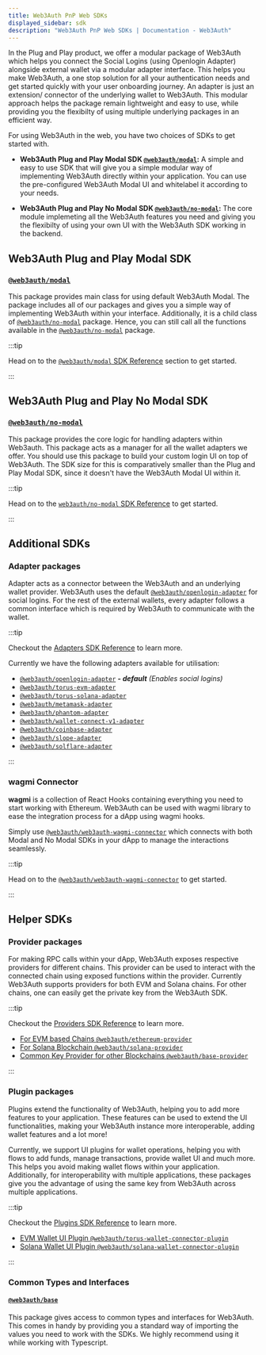 ```yaml
---
title: Web3Auth PnP Web SDKs
displayed_sidebar: sdk
description: "Web3Auth PnP Web SDKs | Documentation - Web3Auth"
---
```


In the Plug and Play product, we offer a modular package of Web3Auth which helps you connect the Social Logins (using Openlogin Adapter) alongside
external wallet via a modular adapter interface. This helps you make Web3Auth, a one stop solution for all your authentication needs and get started
quickly with your user onboarding journey. An adapter is just an extension/ connector of the underlying wallet to Web3Auth. This modular approach
helps the package remain lightweight and easy to use, while providing you the flexibilty of using multiple underlying packages in an efficient way.

For using Web3Auth in the web, you have two choices of SDKs to get started with.

- **Web3Auth Plug and Play Modal SDK [`@web3auth/modal`](/sdk/pnp/web/modal/):** A simple and easy to use SDK that will give you a simple modular way
  of implementing Web3Auth directly within your application. You can use the pre-configured Web3Auth Modal UI and whitelabel it according to your
  needs.

- **Web3Auth Plug and Play No Modal SDK [`@web3auth/no-modal`](/sdk/pnp/web/no-modal):** The core module implemeting all the Web3Auth features you
  need and giving you the flexibilty of using your own UI with the Web3Auth SDK working in the backend.

## Web3Auth Plug and Play Modal SDK

### [`@web3auth/modal`](/sdk/pnp/web/modal)

This package provides main class for using default Web3Auth Modal. The package includes all of our packages and gives you a simple way of implementing
Web3Auth within your interface. Additionally, it is a child class of [`@web3auth/no-modal`](/sdk/pnp/web/no-modal) package. Hence, you can still call
all the functions available in the [`@web3auth/no-modal`](/sdk/pnp/web/no-modal) package.

:::tip

Head on to the [`@web3auth/modal` SDK Reference](/sdk/pnp/web/modal) section to get started.

:::

## Web3Auth Plug and Play No Modal SDK

### [`@web3auth/no-modal`](/sdk/pnp/web/no-modal)

This package provides the core logic for handling adapters within Web3auth. This package acts as a manager for all the wallet adapters we offer. You
should use this package to build your custom login UI on top of Web3Auth. The SDK size for this is comparatively smaller than the Plug and Play Modal
SDK, since it doesn't have the Web3Auth Modal UI within it.

:::tip

Head on to the [`web3auth/no-modal` SDK Reference](/sdk/pnp/web/no-modal) to get started.

:::

## Additional SDKs

### Adapter packages

Adapter acts as a connector between the Web3Auth and an underlying wallet provider. Web3Auth uses the default
[`@web3auth/openlogin-adapter`](/sdk/pnp/web/adapters/openlogin) for social logins. For the rest of the external wallets, every adapter follows a
common interface which is required by Web3Auth to communicate with the wallet.

:::tip

Checkout the [Adapters SDK Reference](/sdk/pnp/web/adapters) to learn more.

Currently we have the following adapters available for utilisation:

- [`@web3auth/openlogin-adapter`](/sdk/pnp/web/adapters/openlogin) _**- default** (Enables social logins)_
- [`@web3auth/torus-evm-adapter`](/sdk/pnp/web/adapters/torus-evm)
- [`@web3auth/torus-solana-adapter`](/sdk/pnp/web/adapters/torus-solana)
- [`@web3auth/metamask-adapter`](/sdk/pnp/web/adapters/metamask)
- [`@web3auth/phantom-adapter`](/sdk/pnp/web/adapters/phantom)
- [`@web3auth/wallet-connect-v1-adapter`](/sdk/pnp/web/adapters/wallet-connect-v1)
- [`@web3auth/coinbase-adapter`](/sdk/pnp/web/adapters/coinbase)
- [`@web3auth/slope-adapter`](/sdk/pnp/web/adapters/slope)
- [`@web3auth/solflare-adapter`](/sdk/pnp/web/adapters/solflare)

:::

### wagmi Connector

**wagmi** is a collection of React Hooks containing everything you need to start working with Ethereum. Web3Auth can be used with wagmi library to
ease the integration process for a dApp using wagmi hooks.

Simply use [`@web3auth/web3auth-wagmi-connector`](./wagmi-connector) which connects with both Modal and No Modal SDKs in your dApp to manage the
interactions seamlessly.

:::tip

Head on to the [`@web3auth/web3auth-wagmi-connector`](./wagmi-connector) to get started.

:::

## Helper SDKs

### Provider packages

For making RPC calls within your dApp, Web3Auth exposes respective providers for different chains. This provider can be used to interact with the
connected chain using exposed functions within the provider. Currently Web3Auth supports providers for both EVM and Solana chains. For other chains,
one can easily get the private key from the Web3Auth SDK.

:::tip

Checkout the [Providers SDK Reference](/sdk/helper-sdks/providers) to learn more.

- [For EVM based Chains `@web3auth/ethereum-provider`](/sdk/helper-sdks/providers/evm)
- [For Solana Blockchain `@web3auth/solana-provider`](/sdk/helper-sdks/providers/solana)
- [Common Key Provider for other Blockchains `@web3auth/base-provider`](/sdk/helper-sdks/providers/other)

:::

### Plugin packages

Plugins extend the functionality of Web3Auth, helping you to add more features to your application. These features can be used to extend the UI
functionalities, making your Web3Auth instance more interoperable, adding wallet features and a lot more!

Currently, we support UI plugins for wallet operations, helping you with flows to add funds, manage transactions, provide wallet UI and much more.
This helps you avoid making wallet flows within your application. Additionally, for interoperability with multiple applications, these packages give
you the advantage of using the same key from Web3Auth across multiple applications.

:::tip

Checkout the [Plugins SDK Reference](/sdk/helper-sdks/plugins) to learn more.

- [EVM Wallet UI Plugin `@web3auth/torus-wallet-connector-plugin`](/sdk/helper-sdks/plugins/evm-wallet)
- [Solana Wallet UI Plugin `@web3auth/solana-wallet-connector-plugin`](/sdk/helper-sdks/plugins/solana-wallet)

:::

### Common Types and Interfaces

#### [`@web3auth/base`](https://npmjs.com/package/@web3auth/base)

This package gives access to common types and interfaces for Web3Auth. This comes in handy by providing you a standard way of importing the values you
need to work with the SDKs. We highly recommend using it while working with Typescript.
